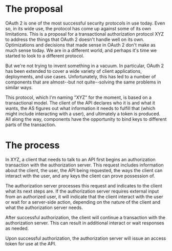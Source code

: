 

# The proposal

OAuth 2 is one of the most successful security protocols in use today. Even so, in its wide use, the protocol has come up against some of its own limitations. This is a proposal for a transactional authorization protocol XYZ to address the things that OAuth 2 doesn't handle well on its own. Optimizations and decisions that made sense in OAuth 2 don't make as much sense today. We are in a different world, and perhaps it's time we started to look to a different protocol.

But we're not trying to invent something in a vacuum. In particular, OAuth 2 has been extended to cover a wide variety of client applications, deployments, and use cases. Unfortunately, this has led to a number of components that are almost--but not quite--solving the same problems in similar ways. 

This protocol, which I'm naming "XYZ" for the moment, is based on a transactional model. The client of the API declares who it is and what it wants, the AS figures out what information it needs to fulfill that (which might include interacting with a user), and ultimately a token is produced. All along the way, components have the opportunity to bind keys to different parts of the transaction.

# The process

In XYZ, a client that needs to talk to an API first <Link to="/transactionrequest">begins an authorization transaction</Link> with the authorization server. This request includes information about the client, the user, the API being requested, the ways the client can interact with the user, and any keys the client can prove possession of.

The authorization server processes this request and indicates to the client what its next steps are. If the authorization server requires external input from an authorized user, it will indicate that the client <Link to="/interactresponse">interact with the user</Link> or <Link to="/waitresponse">wait for a server-side action</Link>, depending on the nature of the client and what the authorization server needs.

After successful authorization, the client will <Link to="/transactioncontinue">continue a transaction</Link> with the authorization server. This can result in additional <Link to="/interactresponse">interact</Link> or <Link to="/waitresponse">wait</Link> responses as needed.

Upon successful authorization, the authorization server will <Link to="/tokenresponse">issue an access token for use at the API</Link>. 

